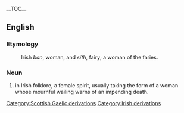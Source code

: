 {{wikipedia}}
__TOC__
==English==
===Etymology===
:Irish ''ban'', woman, and ''sïth'', fairy; a woman of the faries.
===Noun===
#in Irish folklore, a female spirit, usually taking the form of a woman whose mournful wailing warns of an impending death.
[[Category:Scottish Gaelic derivations]]
[[Category:Irish derivations]]